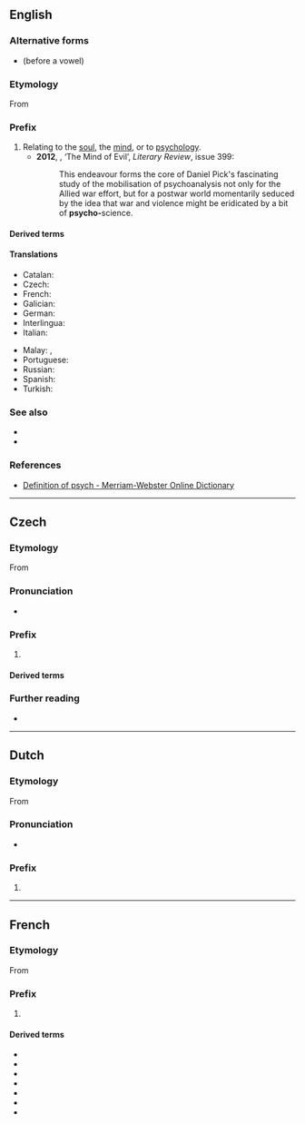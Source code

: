 {{also|psycho}}
==English==

===Alternative forms===
* {{l|en|psych-}} (before a vowel)

===Etymology===
From {{etyl|grc|en}} {{m|grc|ψυχή||soul}}

===Prefix===
{{en-prefix}}

# Relating to the [[soul]], the [[mind]], or to [[psychology]].
#* '''2012''', {{w|Richard Overy}}, ‘The Mind of Evil’, ''Literary Review'', issue 399:
#*: This endeavour forms the core of Daniel Pick's fascinating study of the mobilisation of psychoanalysis not only for the Allied war effort, but for a postwar world momentarily seduced by the idea that war and violence might be eridicated by a bit of '''psycho-'''science.

====Derived terms====
{{prefixsee|en}}
{{der3|lang=en|{{l|en|psychoclinical}}
|{{l|en|psychonarration}}
|{{l|en|psychonarrative}}
|{{l|en|psychoverbal}}
|{{l|en|psychovisual}}
}}

====Translations====
{{trans-top|relating to the mind}}
* Catalan: {{t+|ca|psico-}}
* Czech: {{t|cs|psycho-}}
* French: {{t+|fr|psycho-}}
* Galician: {{t+|gl|psico-}}
* German: {{t+|de|psycho-}}
* Interlingua: {{t|ia|psycho-}}
* Italian: {{t+|it|psico-}}
{{trans-mid}}
* Malay: {{t|ms|psiko-}}, {{t|ms|jiwa}}
* Portuguese: {{t+|pt|psico-}}
* Russian: {{t|ru|психо-}}
* Spanish: {{t+|es|psico-}}
* Turkish: {{t|tr|psiko-}}
{{trans-bottom}}

===See also===
* {{l|en|psyche}}
* {{l|en|psycho}}

===References===
* [http://m-w.com/dictionary/psych- Definition of psych - Merriam-Webster Online Dictionary]

----

==Czech==

===Etymology===
From {{der|cs|grc|ψυχή||soul}}

===Pronunciation===
* {{cs-IPA}}

===Prefix===
{{head|cs|prefix}}

# {{l|en|psycho-}}

====Derived terms====
{{prefixsee|cs}}

===Further reading===
* {{R:SSJC}}

----

==Dutch==

===Etymology===
From {{der|nl|grc|ψυχή||soul}}

===Pronunciation===
* {{audio|Nl-psycho-.ogg|Audio|lang=nl}}

===Prefix===
{{head|nl|prefix}}

# {{l|en|psycho-}}

{{prefixsee|nl}}

----

==French==

===Etymology===
From {{etyl|grc|fr}} {{m|grc|ψυχή||soul}}

===Prefix===
{{fr-prefix}}

# {{l|en|psycho-}}

====Derived terms====
{{der-top|psycho-}}
* {{l|fr|psychiatre}}
* {{l|fr|psychiatrie}}
* {{l|fr|psychologie}}
* {{l|fr|psychologique}}
* {{l|fr|psychologue}}
* {{l|fr|psychothérapeute}}
* {{l|fr|psychothérapie}}
{{der-bottom}}